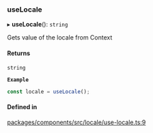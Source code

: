### useLocale

▸ **useLocale**(): `string`

Gets value of the locale from Context

#### Returns

`string`

**`Example`**

```ts
const locale = useLocale();
```

#### Defined in

[packages/components/src/locale/use-locale.ts:9](https://github.com/vtex/shoreline/blob/cc3cbcc20/packages/components/src/locale/use-locale.ts#L9)
